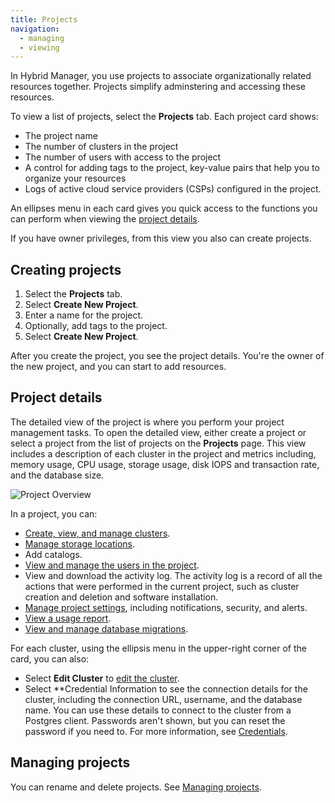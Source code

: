 ```yaml
---
title: Projects
navigation:
  - managing
  - viewing
---
```


In Hybrid Manager, you use projects to associate organizationally related resources together. Projects simplify adminstering and accessing these resources.

To view a list of projects, select the **Projects** tab. Each project card shows:

- The project name
- The number of clusters in the project
- The number of users with access to the project
- A control for adding tags to the project, key-value pairs that help you to organize your resources
- Logs of active cloud service providers (CSPs) configured in the project.

An ellipses menu in each card gives you quick access to the functions you can perform when viewing the [project details](#project-details).

If you have owner privileges, from this view you also can create projects. 

## Creating projects

1. Select the **Projects** tab.
1. Select **Create New Project**.
1. Enter a name for the project. 
1. Optionally, add tags to the project.
1. Select **Create New Project**.

After you create the project, you see the project details. You're the owner of the new project, and you can start to add resources.

## Project details

The detailed view of the project is where you perform your project management tasks. To open the detailed view, either create a project or select a project from the list of projects on the **Projects** page. This view includes a description of each cluster in the project and metrics including, memory usage, CPU usage, storage usage, disk IOPS and transaction rate, and the database size.

![Project Overview](../../images/project-overview.png)

In a project, you can:

- [Create, view, and manage clusters](../cluster_management/).
- [Manage storage locations](storage-locations.mdx).
- Add catalogs.
- [View and manage the users in the project](../monitoring/mon_ext_dbs/mon_with_agent/create_machine_user.mdx).
- View and download the activity log. The activity log is a record of all the actions that were performed in the current project, such as cluster creation and deletion and software installation.
- [Manage project settings](settings/), including notifications, security, and alerts.
- [View a usage report](usage-report.mdx).
- [View and manage database migrations](../../using_hybrid_manager/migration/migrate/).


For each cluster, using the ellipsis menu in the upper-right corner of the card, you can also:

- Select **Edit Cluster** to [edit the cluster](../cluster_management/manage-clusters/edit-clusters.mdx).
- Select **Credential Information to see the connection details for the cluster, including the connection URL, username, and the database name. You can use these details to connect to the cluster from a Postgres client. Passwords aren't shown, but you can reset the password if you need to. For more information, see [Credentials](../../using_hybrid_manager/migration/migrate/credentials.mdx).

## Managing projects

You can rename and delete projects. See [Managing projects](managing.mdx).